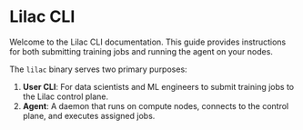 # Lilac CLI

Welcome to the Lilac CLI documentation. This guide provides instructions for both submitting training jobs and running the agent on your nodes.

The `lilac` binary serves two primary purposes:

1.  **User CLI**: For data scientists and ML engineers to submit training jobs to the Lilac control plane.
2.  **Agent**: A daemon that runs on compute nodes, connects to the control plane, and executes assigned jobs.
